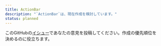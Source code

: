 ```yaml
---
title: ActionBar
description: "`ActionBar`は、現在作成を検討しています。"
status: planned
---
```


このGitHubの[イシュー](https://github.com/yamada-ui/yamada-ui/issues/3212)であなたの意見を投稿してください。作成の優先順位を決めるのに役立ちます。
